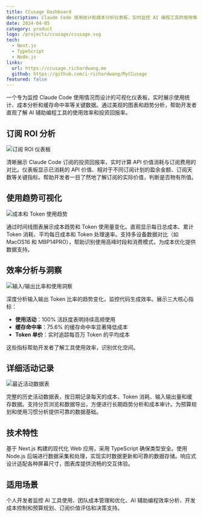 ```yaml
---
title: CCusage Dashboard
description: Claude Code 使用统计和成本分析仪表板，实时监控 AI 编程工具的使用情况和效率
date: 2024-04-05
category: product
logo: /projects/ccusage/ccusage.svg
tech:
  - Next.js
  - TypeScript
  - Node.js
links:
  url: https://ccusage.richardwang.me
  github: https://github.com/i-richardwang/MyCCusage
featured: false
---
```


一个专为监控 Claude Code 使用情况而设计的可视化仪表板，实时展示使用统计、成本分析和缓存命中率等关键数据。通过美观的图表和趋势分析，帮助开发者直观了解 AI 辅助编程工具的使用效率和投资回报率。

## 订阅 ROI 分析

![订阅 ROI 仪表板](/projects/ccusage/ccusage_01.png)

清晰展示 Claude Code 订阅的投资回报率，实时计算 API 价值消耗与订阅费用的对比。仪表板显示已消耗的 API 价值、相对于不同订阅计划的盈余金额、订阅天数等关键指标。帮助开发者一目了然地了解订阅的实际价值，判断是否物有所值。

## 使用趋势可视化

![成本和 Token 使用趋势](/projects/ccusage/ccusage_02.png)

通过时间线图表展示成本趋势和 Token 使用量变化。直观显示每日总成本、累计 Token 消耗、平均每日成本和 Token 处理速率。支持多设备数据对比（如 MacOS16 和 MBP14PRO），帮助识别使用高峰时段和消费模式，为成本优化提供数据支持。

## 效率分析与洞察

![输入/输出比率和使用洞察](/projects/ccusage/ccusage_03.png)

深度分析输入输出 Token 比率的趋势变化，监控代码生成效率。展示三大核心指标：

- **使用活动**：100% 活跃度表明持续高频使用
- **缓存命中率**：75.6% 的缓存命中率显著降低成本
- **Token 单价**：实时追踪每百万 Token 的平均成本

这些指标帮助开发者了解工具使用效率，识别优化空间。

## 详细活动记录

![最近活动数据表](/projects/ccusage/ccusage_04.png)

完整的历史活动数据表，按日期记录每天的成本、Token 消耗、输入输出量和缓存数据。支持分页浏览和数据导出，方便进行长期趋势分析和成本审计。为预算规划和使用习惯分析提供可靠的数据基础。

## 技术特性

基于 Next.js 构建的现代化 Web 应用，采用 TypeScript 确保类型安全。使用 Node.js 后端进行数据采集和处理，实现实时数据更新和可靠的数据存储。响应式设计适配各种屏幕尺寸，图表库提供流畅的交互体验。

## 适用场景

个人开发者监控 AI 工具使用、团队成本管理和优化、AI 辅助编程效率分析、开发成本控制和预算规划、订阅价值评估和决策支持。
